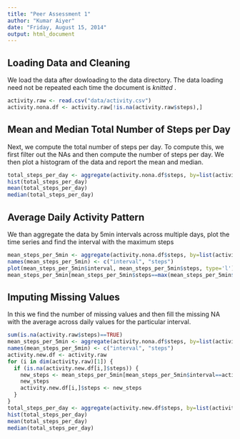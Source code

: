 ```yaml
---
title: "Peer Assessment 1"
author: "Kumar Aiyer"
date: "Friday, August 15, 2014"
output: html_document
---
```


## Loading Data and Cleaning

We load the data after dowloading to the data directory. The data loading need not be repeated each time the document is _knitted_ .

```r

activity.raw <- read.csv("data/activity.csv")
activity.nona.df <- activity.raw[!is.na(activity.raw$steps),]
```

## Mean and Median Total Number of Steps per Day

Next, we compute the total number of steps per day. To compute this, we first filter out the NAs and then compute the number of steps per day. We then plot a histogram of the data and report the mean and median.

```r
total_steps_per_day <- aggregate(activity.nona.df$steps, by=list(activity.nona.df$date), FUN=sum)$x
hist(total_steps_per_day)
mean(total_steps_per_day)
median(total_steps_per_day)

```

## Average Daily Activity Pattern

We than aggregate the data by 5min intervals across multiple days, plot the time series and find the interval with the maximum steps

```r
mean_steps_per_5min <- aggregate(activity.nona.df$steps, by=list(activity.nona.df$interval), FUN=mean)
names(mean_steps_per_5min) <- c("interval", "steps")
plot(mean_steps_per_5min$interval, mean_steps_per_5min$steps, type='l')
mean_steps_per_5min[mean_steps_per_5min$steps==max(mean_steps_per_5min$steps),]
```
## Imputing Missing Values

In this we find the number of missing values and then fill the missing NA with the average across daily values for the particular interval. 

```r
sum(is.na(activity.raw$steps)==TRUE)
mean_steps_per_5min <- aggregate(activity.nona.df$steps, by=list(activity.nona.df$interval), FUN=mean)
names(mean_steps_per_5min) <- c("interval", "steps")
activity.new.df <- activity.raw
for (i in dim(activity.raw)[1]) {
  if (is.na(activity.new.df[i,]$steps)) {
    new_steps <- mean_steps_per_5min[mean_steps_per_5min$interval==activity.new.df[i,]$interval,]$steps
    new_steps
    activity.new.df[i,]$steps <- new_steps
  }
}
total_steps_per_day <- aggregate(activity.new.df$steps, by=list(activity.new.df$date), FUN=sum)$x
hist(total_steps_per_day)
mean(total_steps_per_day)
median(total_steps_per_day)
```